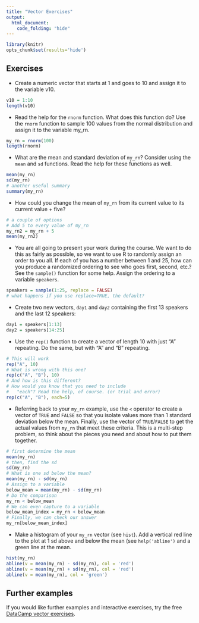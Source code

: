 ```yaml
---
title: "Vector Exercises"
output: 
  html_document:
    code_folding: "hide"
---
```


```r
library(knitr)
opts_chunk$set(results='hide')
```

## Exercises

- Create a numeric vector that starts at 1 and goes to 10 and assign it to the variable v10.

```r
v10 = 1:10
length(v10)
```

- Read the help for the `rnorm` function. What does this function do? Use the `rnorm` function to sample 100 values from
the normal distribution and assign it to the variable my_rn.

```r
my_rn = rnorm(100)
length(rnorm)
```

- What are the mean and standard deviation of `my_rn`? Consider using the `mean` and `sd` functions. Read the 
help for these functions as well.

```r
mean(my_rn)
sd(my_rn)
# another useful summary
summary(my_rn)
```

- How could you change the mean of `my_rn` from its current value to its current value + five?

```r
# a couple of options
# Add 5 to every value of my_rn
my_rn2 = my_rn + 5
mean(my_rn2)
```

- You are all going to present your work during the course. We want to
do this as fairly as possible, so we want to use R to randomly assign
an order to you all. If each of you has a number between 1 and 25, how
can you produce a randomized ordering to see who goes first, second,
etc.? See the `sample()` function for some help. Assign the ordering
to a variable `speakers`.

```r
speakers = sample(1:25, replace = FALSE)
# what happens if you use replace=TRUE, the default?
```

- Create two new vectors, `day1` and `day2` containing the first 13 speakers and the last 12 speakers:

```r
day1 = speakers[1:13]
day2 = speakers[14:25]
```

- Use the `rep()` function to create a vector of length 10 with just "A" repeating. Do the same, but with "A" and "B" repeating. 

```r
# This will work
rep("A", 10)
# What is wrong with this one?
rep(c("A", "B"), 10)
# And how is this different?
# How would you know that you need to include
#   "each"? Read the help, of course. (or trial and error)
rep(c("A", "B"), each=5)
```


- Referring back to your `my_rn` example, use the `<` operator to
create a vector of `TRUE` and `FALSE` so that you isolate values more
than 1 standard deviation below the mean.  Finally, use the vector of
`TRUE`/`FALSE` to get the actual values from `my_rn` that meet these
criteria. This is a multi-step problem, so think about the pieces you
need and about how to put them together.

```r
# first determine the mean
mean(my_rn)
# then, find the sd
sd(my_rn)
# What is one sd below the mean?
mean(my_rn) - sd(my_rn)
# Assign to a variable
below_mean = mean(my_rn) - sd(my_rn)
# Do the comparison
my_rn < below_mean
# We can even capture to a variable
below_mean_index = my_rn < below_mean
# Finally, we can check our answer
my_rn[below_mean_index]
```

- Make a histogram of your `my_rn` vector (see `hist`). Add a vertical
  red line to the plot at 1 sd above and below the mean (see
  `help('abline')` and a green line at the mean.

```r
hist(my_rn)
abline(v = mean(my_rn) - sd(my_rn), col = 'red')
abline(v = mean(my_rn) + sd(my_rn), col = 'red')
abline(v = mean(my_rn), col = 'green')
```

## Further examples

If you would like further examples and interactive exercises, try the free [DataCamp vector exercises](https://campus.datacamp.com/courses/free-introduction-to-r/chapter-2-vectors-2).
